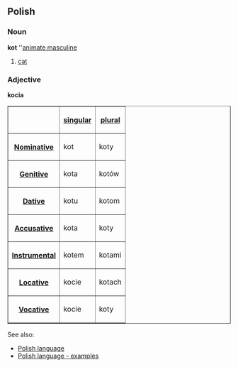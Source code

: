 ==Polish==
===Noun===
'''kot''' ''[[Polish language - animate masculine noun declension|animate masculine]]

#[[cat]]

===Adjective===
'''kocia'''

<table border=1>
<tr><th><th>[[Polish language - singular number|singular]]<th>[[Polish language - plural number|plural]]</tr>
<tr><th>[[Polish language - nominative|Nominative]]<td>kot<td>koty</tr>
<tr><th>[[Polish language - genitive|Genitive]]<td>kota<td>kotów</tr>
<tr><th>[[Polish language - dative|Dative]]<td>kotu<td>kotom</tr>
<tr><th>[[Polish language - accusative|Accusative]]<td>kota<td>koty</tr>
<tr><th>[[Polish language - instrumental|Instrumental]]<td>kotem<td>kotami</tr>
<tr><th>[[Polish language - locative|Locative]]<td>kocie<td>kotach</tr>
<tr><th>[[Polish language - vocative|Vocative]]<td>kocie<td>koty</tr>
</table>

See also:
* [[Polish language]]
* [[Polish language - examples]]